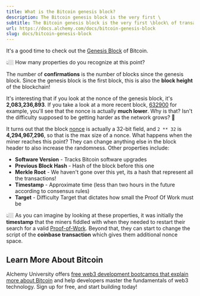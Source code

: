 ```yaml
---
title: What is the Bitcoin genesis block?
description: The Bitcoin genesis block is the very first \
subtitle: The Bitcoin genesis block is the very first \block\ of transactions ever confirmed on the Bitcoin blockchain after launching.
url: https://docs.alchemy.com/docs/bitcoin-genesis-block
slug: docs/bitcoin-genesis-block
---
```


It's a good time to check out the [Genesis Block](https://blockchain.info/block/000000000019d6689c085ae165831e934ff763ae46a2a6c172b3f1b60a8ce26f) of Bitcoin.

👆🏼 How many properties do you recognize at this point?

The number of **confirmations** is the number of blocks since the genesis block. Since the genesis block is the first block, this is also the **block height** of the blockchain!

It's interesting that if you look at the nonce of the genesis block, it's **2,083,236,893**. If you take a look at a more recent block, [632900](https://www.blockchain.com/btc/block/632900) for example, you'll see that the nonce is actually **much lower**. Why is that? Isn't the difficulty supposed to be getting harder as the network grows? 🤔

It turns out that the block [nonce](https://en.bitcoin.it/wiki/Nonce) is actually a 32-bit field, and `2 ** 32` is **4,294,967,296**, so that is the max size of a nonce. What happens when the miner reaches this point? They can change anything else in the block header to also increase the randomness. Other properties include:

* **Software Version** - Tracks Bitcoin software upgrades
* **Previous Block Hash** - Hash of the block before this one
* **Merkle Root** - We haven't gone over this yet, its a hash that represent all the transactions!
* **Timestamp** - Approximate time (less than two hours in the future according to consensus rules)
* **Target** - Difficulty Target that dictates how small the Proof Of Work must be

👆🏼 As you can imagine by looking at these properties, it was initially the **timestamp** that the miners fiddled with when they needed to restart their search for a valid [Proof-of-Work](/docs/proof-of-work). Beyond that, they can start to change the script of the **coinbase transaction** which gives them additional nonce space.

## Learn More About Bitcoin

Alchemy University offers [free web3 development bootcamps that explain more about Bitcoin](https://university.alchemy.com/ethereum) and help developers master the fundamentals of web3 technology. Sign up for free, and start building today!
